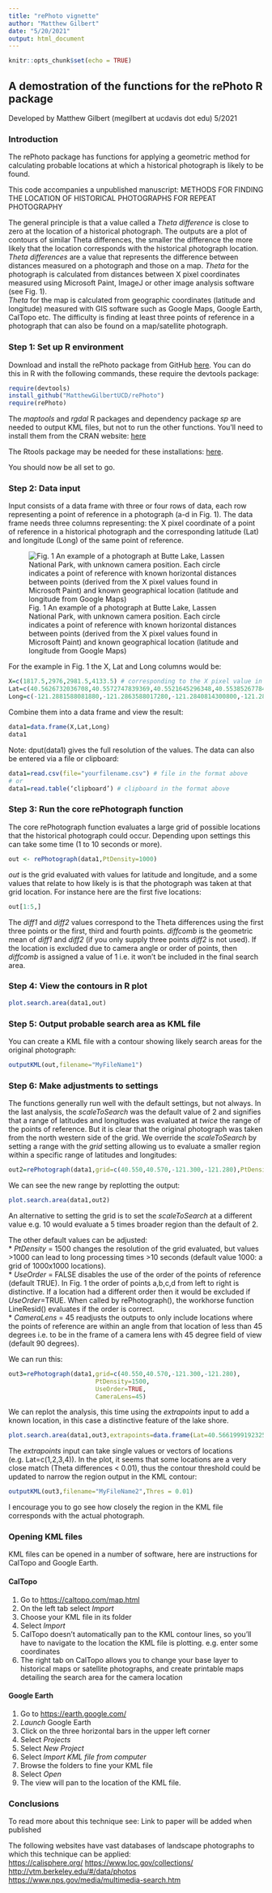 ---
title: "rePhoto vignette"
author: "Matthew Gilbert"
date: "5/20/2021"
output: html_document
---

```{r setup, include=FALSE}
knitr::opts_chunk$set(echo = TRUE)
```

## A demostration of the functions for the rePhoto R package
Developed by Matthew Gilbert (megilbert at ucdavis dot edu) 5/2021   

### Introduction

The rePhoto package has functions for applying a geometric method for calculating probable locations at which a historical photograph is likely to be found. 

This code accompanies a unpublished manuscript: METHODS FOR FINDING THE LOCATION OF HISTORICAL PHOTOGRAPHS FOR REPEAT PHOTOGRAPHY 

The general principle is that a value called a *Theta difference* is close to zero at the location of a historical photograph. The outputs are a plot of contours of similar Theta differences, the smaller the difference the more likely that the location corresponds with the historical photograph location.
*Theta differences* are a value that represents the difference between distances measured on a photograph and those on a map. *Theta* for the photograph is calculated from distances between X pixel coordinates measured using Microsoft Paint, ImageJ or other image analysis software (see Fig. 1).  
*Theta* for the map is calculated from geographic coordinates (latitude and longitude) measured with GIS software such as Google Maps, Google Earth, CalTopo etc. The difficulty is finding at least three points of reference in a photograph that can also be found on a map/satellite photograph. 

### Step 1: Set up R environment

Download and install the rePhoto package from GitHub [here](https://github.com/MatthewGilbertUCD/rePhoto.git). You can do this in R with the following commands, these require the devtools package:

```{r setup2,results="hide",message=FALSE, warning=FALSE}
require(devtools)
install_github("MatthewGilbertUCD/rePhoto")
require(rePhoto)
```

The *maptools* and *rgdal* R packages and dependency package *sp* are needed to output KML files, but not to run the other functions. You'll need to install them from the CRAN website: [here](https://cran.r-project.org/)  

The Rtools package may be needed for these installations: [here](https://cran.rstudio.com/bin/windows/Rtools/). 

You should now be all set to go. 

### Step 2: Data input

Input consists of a data frame with three or four rows of data, each row representing a point of reference in a photograph (a-d in Fig. 1). The data frame needs three columns representing: the X pixel coordinate of a point of reference in a historical photograph and the corresponding latitude (Lat) and longitude (Long) of the same point of reference.

![Fig. 1 An example of a photograph at Butte Lake, Lassen National Park, with unknown camera position. Each circle indicates a point of reference with known horizontal distances between points (derived from the X pixel values found in Microsoft Paint) and known geographical location (latitude and longitude from Google Maps)](ExampleForVignette.png)

For the example in Fig. 1 the X, Lat and Long columns would be:
```{r dataentrya}
X=c(1817.5,2976,2981.5,4133.5) # corresponding to the X pixel value in the original photograph
Lat=c(40.5626732036708,40.5572747839369,40.5521645296348,40.5538526778492) 
Long=c(-121.2881588081880,-121.2863588017280,-121.2840814300800,-121.2866216468020) 
```
Combine them into a data frame and view the result:
```{r dataentryb}
data1=data.frame(X,Lat,Long)
data1
```
Note: dput(data1) gives the full resolution of the values. 
The data can also be entered via a file or clipboard: 
```{r dataentryc, eval=FALSE}
data1=read.csv(file="yourfilename.csv") # file in the format above
# or
data1=read.table(‘clipboard’) # clipboard in the format above
```


### Step 3: Run the core rePhotograph function
The core rePhotograph function evaluates a large grid of possible locations that the historical photograph could occur. Depending upon settings this can take some time (1 to 10 seconds or more).
```{r rephotograph}
out <- rePhotograph(data1,PtDensity=1000)
```
*out* is the grid evaluated with values for latitude and longitude, and a some values that relate to how likely is is that the photograph was taken at that grid location. For instance here are the first five locations:
```{r outputeg}
out[1:5,] 
```
The *diff1* and *diff2* values correspond to the Theta differences using the first three points or the first, third and fourth points. *diffcomb* is the geometric mean of *diff1* and *diff2* (if you only supply three points *diff2* is not used). If the location is excluded due to camera angle or order of points, then *diffcomb* is assigned a value of 1 i.e. it won't be included in the final search area. 

### Step 4: View the contours in R plot
```{r contours}
plot.search.area(data1,out)
```

### Step 5: Output probable search area as KML file
You can create a KML file with a contour showing likely search areas for the original photograph:
```{r KML}
outputKML(out,filename="MyFileName1")
```

### Step 6: Make adjustments to settings
The functions generally run well with the default settings, but not always. 
In the last analysis, the *scaleToSearch* was the default value of 2 and signifies that a range of latitudes and longitudes was evaluated at *twice* the range of the points of reference. But it is clear that the original photograph was taken from the north western side of the grid. We override the *scaleToSearch* by setting a range with the *grid* setting allowing us to evaluate a smaller region within a specific range of latitudes and longitudes:
```{r new1}
out2=rePhotograph(data1,grid=c(40.550,40.570,-121.300,-121.280),PtDensity=1000)
```

We can see the new range by replotting the output:
```{r new2}
plot.search.area(data1,out2)
```

An alternative to setting the grid is to set the *scaleToSearch* at a different value e.g. 10 would evaluate a 5 times broader region than the default of 2. 

The other default values can be adjusted:  
*  *PtDensity* = 1500 changes the resolution of the grid evaluated, but values >1000 can lead to long processing times >10 seconds (default value 1000: a grid of 1000x1000 locations).   
*  *UseOrder* = FALSE disables the use of the order of the points of reference (default TRUE). In Fig. 1 the order of points a,b,c,d from left to right is distinctive. If a location had a different order then it would be excluded if *UseOrder*=TRUE. When called by rePhotograph(), the workhorse function LineResid() evaluates if the order is correct.  
*  *CameraLens* = 45 readjusts the outputs to only include locations where the points of reference are within an angle from that location of less than 45 degrees i.e. to be in the frame of a camera lens with 45 degree field of view (default 90 degrees).  

We can run this:
```{r new3}
out3=rePhotograph(data1,grid=c(40.550,40.570,-121.300,-121.280),
                        PtDensity=1500,
                        UseOrder=TRUE,
                        CameraLens=45)
```

We can replot the analysis, this time using the *extrapoints* input to add a known location, in this case a distinctive feature of the lake shore.
```{r new4}
plot.search.area(data1,out3,extrapoints=data.frame(Lat=40.5661999192325,Long= -121.29090890479985),title="Butte Lake")
```

The *extrapoints* input can take single values or vectors of locations (e.g. Lat=c(1,2,3,4)).
In the plot, it seems that some locations are a very close match (Theta differences < 0.01), thus the contour threshold could be updated to narrow the region output in the KML contour:

```{r new5}
outputKML(out3,filename="MyFileName2",Thres = 0.01)
```

I encourage you to go see how closely the region in the KML file corresponds with the actual photograph.  

### Opening KML files

KML files can be opened in a number of software, here are instructions for CalTopo and Google Earth.  

#### CalTopo
1. Go to [https://caltopo.com/map.html](https://caltopo.com/map.html)   
1. On the left tab select *Import*  
1. Choose your KML file in its folder
1. Select *Import*
1. CalTopo doesn't automatically pan to the KML contour lines, so you'll have to navigate to the location the KML file is plotting. e.g. enter some coordinates
1. The right tab on CalTopo allows you to change your base layer to historical maps or satellite photographs, and create printable maps detailing the search area for the camera location

#### Google Earth
1. Go to [https://earth.google.com/](https://earth.google.com/)   
1. *Launch* Google Earth
1. Click on the three horizontal bars in the upper left corner
1. Select *Projects*
1. Select *New Project*
1. Select *Import KML file from computer*
1. Browse the folders to fine your KML file
1. Select *Open*
1. The view will pan to the location of the KML file. 
  
### Conclusions

To read more about this technique see:
Link to paper will be added when published

The following websites have vast databases of landscape photographs to which this technique can be applied:  
[https://calisphere.org/](https://calisphere.org/) 
[https://www.loc.gov/collections/](https://www.loc.gov/collections/)  
[http://vtm.berkeley.edu/#/data/photos](http://vtm.berkeley.edu/#/data/photos)  
[https://www.nps.gov/media/multimedia-search.htm](https://www.nps.gov/media/multimedia-search.htm)  

